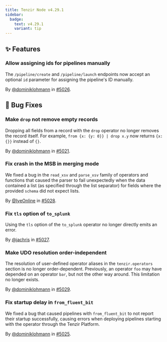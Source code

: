 ```yaml
---
title: Tenzir Node v4.29.1
sidebar:
  badge:
    text: v4.29.1
    variant: tip
---
```


## ✨ Features

### Allow assigning ids for pipelines manually

The `/pipeline/create` and `/pipeline/launch` endpoints now accept an optional
`id` parameter for assigning the pipeline's ID manually.

By [@dominiklohmann](https://github.com/dominiklohmann) in [#5026](https://github.com/tenzir/tenzir/pull/5026).

## 🐛 Bug Fixes

### Make `drop` not remove empty records

Dropping all fields from a record with the `drop` operator no longer removes the
record itself. For example, `from {x: {y: 0}} | drop x.y` now returns `{x: {}}`
instead of `{}`.

By [@dominiklohmann](https://github.com/dominiklohmann) in [#5021](https://github.com/tenzir/tenzir/pull/5021).

### Fix crash in the MSB in merging mode

We fixed a bug in the `read_xsv` and `parse_xsv` family of operators and
functions that caused the parser to fail unexpectedly when the data contained
a list (as specified through the list separator) for fields where the provided
`schema` did not expect lists.

By [@IyeOnline](https://github.com/IyeOnline) in [#5028](https://github.com/tenzir/tenzir/pull/5028).

### Fix `tls` option of `to_splunk`

Using the `tls` option of the `to_splunk` operator no longer directly emits an
error.

By [@jachris](https://github.com/jachris) in [#5027](https://github.com/tenzir/tenzir/pull/5027).

### Make UDO resolution order-independent

The resolution of user-defined operator aliases in the `tenzir.operators`
section is no longer order-dependent. Previously, an operator `foo` may have
depended on an operator `bar`, but not the other way around. This limitation no
longer exists.

By [@dominiklohmann](https://github.com/dominiklohmann) in [#5029](https://github.com/tenzir/tenzir/pull/5029).

### Fix startup delay in `from_fluent_bit`

We fixed a bug that caused pipelines with `from_fluent_bit` to not report their
startup successfully, causing errors when deploying pipelines starting with the
operator through the Tenzir Platform.

By [@dominiklohmann](https://github.com/dominiklohmann) in [#5025](https://github.com/tenzir/tenzir/pull/5025).